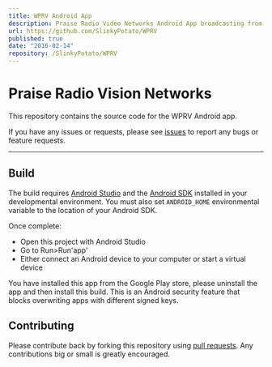 ```yaml
---
title: WPRV Android App
description: Praise Radio Video Networks Android App broadcasting from online radio station.
url: https://github.com/SlinkyPotato/WPRV
published: true
date: "2016-02-14"
repository: /SlinkyPotato/WPRV
---
```


# Praise Radio Vision Networks

This repository contains the source code for the WPRV Android app.

If you have any issues or requests, please see [issues](https://github.com/PatinoBrian/PraiseRadioVisionNetworks/issues) to report any bugs or feature requests.

--------------------------
## Build
The build requires [Android Studio](https://developer.android.com/sdk/installing/studio.html) and the [Android SDK](http://developer.android.com/sdk/index.html) installed in your developmental environment. You must also set `ANDROID_HOME` environmental variable to the location of your Android SDK.

Once complete:
* Open this project with Android Studio
* Go to Run>Run'app'
* Either connect an Android device to your computer or start a virtual device

You have installed this app from the Google Play store, please uninstall the app and then install this build. This is an Android security feature that blocks overwriting apps with different signed keys.

## Contributing
Please contribute back by forking this repository using [pull requests](https://github.com/PatinoBrian/PraiseRadioVisionNetworks/pulls). Any contributions big or small is greatly encouraged.